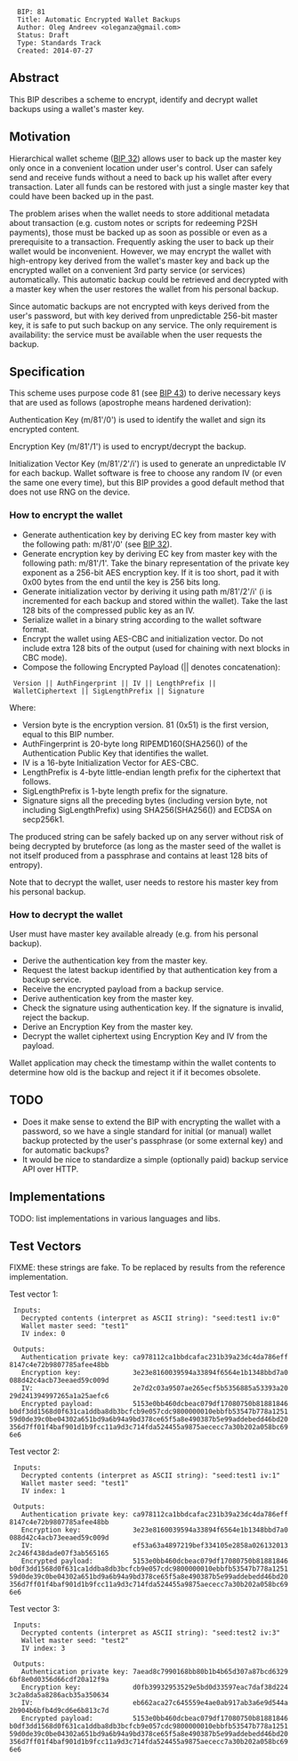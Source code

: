 <pre>
  BIP: 81
  Title: Automatic Encrypted Wallet Backups
  Author: Oleg Andreev <oleganza@gmail.com>
  Status: Draft
  Type: Standards Track
  Created: 2014-07-27
</pre>

==Abstract==

This BIP describes a scheme to encrypt, identify and decrypt wallet backups using a wallet's master key.

==Motivation==

Hierarchical wallet scheme ([[bip-0032.mediawiki|BIP 32]]) allows user to back up the master key 
only once in a convenient location under user's control. User can safely send and receive funds
without a need to back up his wallet after every transaction. Later all funds can be restored 
with just a single master key that could have been backed up in the past.

The problem arises when the wallet needs to store additional metadata about transaction (e.g. custom notes 
or scripts for redeeming P2SH payments), those must be backed up as soon as possible or even as a prerequisite 
to a transaction. Frequently asking the user to back up their wallet would be inconvenient.
However, we may encrypt the wallet with high-entropy key derived from the wallet's master key and 
back up the encrypted wallet on a convenient 3rd party service (or services) automatically. 
This automatic backup could be retrieved and decrypted with a master key when the user restores the wallet
from his personal backup.

Since automatic backups are not encrypted with keys derived from the user's password, but with key derived
from unpredictable 256-bit master key, it is safe to put such backup on any service. The only requirement is 
availability: the service must be available when the user requests the backup.


==Specification==

This scheme uses purpose code 81 (see [[bip-0043.mediawiki|BIP 43]]) to derive necessary keys 
that are used as follows (apostrophe means hardened derivation):

Authentication Key (m/81'/0') is used to identify the wallet and sign its encrypted content.

Encryption Key (m/81'/1') is used to encrypt/decrypt the backup.

Initialization Vector Key (m/81'/2'/i') is used to generate an unpredictable IV for each backup. Wallet software is free to choose any random IV (or even the same one every time), but this BIP provides a good default method that does not use RNG on the device.


===How to encrypt the wallet===

* Generate authentication key by deriving EC key from master key with the following path: m/81'/0' (see [[bip-0032.mediawiki|BIP 32]]).
* Generate encryption key by deriving EC key from master key with the following path: m/81'/1'. Take the binary representation of the private key exponent as a 256-bit AES encryption key. If it is too short, pad it with 0x00 bytes from the end until the key is 256 bits long.
* Generate initialization vector by deriving it using path m/81'/2'/i' (i is incremented for each backup and stored within the wallet). Take the last 128 bits of the compressed public key as an IV.
* Serialize wallet in a binary string according to the wallet software format. 
* Encrypt the wallet using AES-CBC and initialization vector. Do not include extra 128 bits of the output (used for chaining with next blocks in CBC mode).
* Compose the following Encrypted Payload (|| denotes concatenation): 

  Version || AuthFingerprint || IV || LengthPrefix || WalletCiphertext || SigLengthPrefix || Signature

Where:

* Version byte is the encryption version. 81 (0x51) is the first version, equal to this BIP number.
* AuthFingerprint is 20-byte long RIPEMD160(SHA256()) of the Authentication Public Key that identifies the wallet.
* IV is a 16-byte Initialization Vector for AES-CBC.
* LengthPrefix is 4-byte little-endian length prefix for the ciphertext that follows.
* SigLengthPrefix is 1-byte length prefix for the signature.
* Signature signs all the preceding bytes (including version byte, not including SigLengthPrefix) using SHA256(SHA256()) and ECDSA on secp256k1.

The produced string can be safely backed up on any server without risk of being decrypted by bruteforce (as long as the master seed of the wallet is not itself produced from a passphrase and contains at least 128 bits of entropy).

Note that to decrypt the wallet, user needs to restore his master key from his personal backup. 


===How to decrypt the wallet===

User must have master key available already (e.g. from his personal backup).

* Derive the authentication key from the master key.
* Request the latest backup identified by that authentication key from a backup service.
* Receive the encrypted payload from a backup service.
* Derive authentication key from the master key.
* Check the signature using authentication key. If the signature is invalid, reject the backup.
* Derive an Encryption Key from the master key.
* Decrypt the wallet ciphertext using Encryption Key and IV from the payload.

Wallet application may check the timestamp within the wallet contents to determine how old is the backup and reject it if it becomes obsolete.


==TODO==

* Does it make sense to extend the BIP with encrypting the wallet with a password, so we have a single standard for initial (or manual) wallet backup protected by the user's passphrase (or some external key) and for automatic backups?
* It would be nice to standardize a simple (optionally paid) backup service API over HTTP.


==Implementations==

TODO: list implementations in various languages and libs.


==Test Vectors==

FIXME: these strings are fake. To be replaced by results from the reference implementation.

Test vector 1:

  Inputs:
    Decrypted contents (interpret as ASCII string): "seed:test1 iv:0"
    Wallet master seed: "test1"
    IV index: 0
  
  Outputs:
    Authentication private key: ca978112ca1bbdcafac231b39a23dc4da786eff8147c4e72b9807785afee48bb  
    Encryption key:             3e23e8160039594a33894f6564e1b1348bbd7a0088d42c4acb73eeaed59c009d
    IV:                         2e7d2c03a9507ae265ecf5b5356885a53393a2029d241394997265a1a25aefc6
    Encrypted payload:          5153e0bb460dcbeac079df17080750b81881846b0df3dd1568d0f631ca1ddba8db3bcfcb9e057cdc9800000010ebbfb53547b778a125159d0de39c0be04302a651bd9a6b94a9bd378ce65f5a8e490387b5e99addebedd46bd20356d7ff01f4baf901d1b9fcc11a9d3c714fda524455a9875aececc7a30b202a058bc696e6

Test vector 2:

  Inputs:
    Decrypted contents (interpret as ASCII string): "seed:test1 iv:1"
    Wallet master seed: "test1"
    IV index: 1

  Outputs:
    Authentication private key: ca978112ca1bbdcafac231b39a23dc4da786eff8147c4e72b9807785afee48bb  
    Encryption key:             3e23e8160039594a33894f6564e1b1348bbd7a0088d42c4acb73eeaed59c009d
    IV:                         ef53a63a4897219bef334105e2858a0261320132c246f438dade07f3ab565165
    Encrypted payload:          5153e0bb460dcbeac079df17080750b81881846b0df3dd1568d0f631ca1ddba8db3bcfcb9e057cdc9800000010ebbfb53547b778a125159d0de39c0be04302a651bd9a6b94a9bd378ce65f5a8e490387b5e99addebedd46bd20356d7ff01f4baf901d1b9fcc11a9d3c714fda524455a9875aececc7a30b202a058bc696e6

Test vector 3:

  Inputs:
    Decrypted contents (interpret as ASCII string): "seed:test2 iv:3"
    Wallet master seed: "test2"
    IV index: 3

  Outputs:
    Authentication private key: 7aead8c7990168bb80b1b4b65d307a87bcd63296bf8e0d0356d66cdf20a12f9a  
    Encryption key:             d0fb39932953529e5bd0d33597eac7daf38d2243c2a8da5a8286acb35a350634
    IV:                         eb662aca27c645559e4ae0ab917ab3a6e9d544a2b904b6bfb4d9cd6e6b813c7d
    Encrypted payload:          5153e0bb460dcbeac079df17080750b81881846b0df3dd1568d0f631ca1ddba8db3bcfcb9e057cdc9800000010ebbfb53547b778a125159d0de39c0be04302a651bd9a6b94a9bd378ce65f5a8e490387b5e99addebedd46bd20356d7ff01f4baf901d1b9fcc11a9d3c714fda524455a9875aececc7a30b202a058bc696e6




